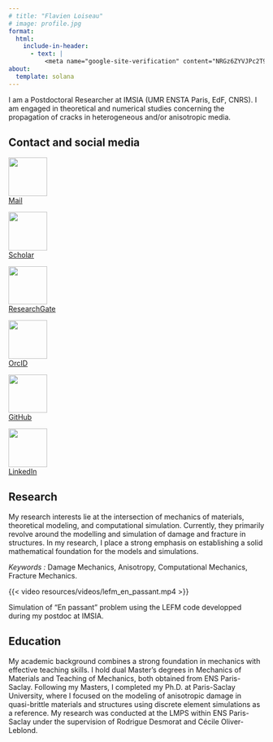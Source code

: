 ```yaml
---
# title: "Flavien Loiseau"
# image: profile.jpg
format:
  html:
    include-in-header:
      - text: |
          <meta name="google-site-verification" content="NRGz6ZYVJPc2T9YhBtKcQ92ZTaQ2MO2HWhfjQwAVFG0" />
about:
  template: solana
---
```

I am a Postdoctoral Researcher at IMSIA (UMR ENSTA Paris, EdF, CNRS). I am engaged in theoretical and numerical studies concerning the propagation of cracks in heterogeneous and/or anisotropic media.


## Contact and social media

::::{.contact-container}

:::{.contact-item}
[
  ![](https://img.icons8.com/?size=100&id=OumT4lIcOllS&format=png&color=000000){height=2cm} <br>
  Mail
](mailto:flavien.loiseau@ensta-paris.fr)
:::

:::{.contact-item}
[
  ![](https://upload.wikimedia.org/wikipedia/commons/c/c7/Google_Scholar_logo.svg){height=2cm} <br>
  Scholar
](https://scholar.google.fr/citations?user=0UFftRMAAAAJ)
:::

:::{.contact-item}
[
  ![](https://upload.wikimedia.org/wikipedia/commons/5/5e/ResearchGate_icon_SVG.svg){height=2cm} <br>
  ResearchGate
](https://www.researchgate.net/profile/Flavien-Loiseau)
:::

:::{.contact-item}
[
  ![](https://upload.wikimedia.org/wikipedia/commons/0/06/ORCID_iD.svg){height=2cm} <br>
  OrcID
](https://orcid.org/0000-0002-6305-7309)
:::

:::{.contact-item}
[
  ![](https://upload.wikimedia.org/wikipedia/commons/c/c2/GitHub_Invertocat_Logo.svg){height=2cm} <br>
  GitHub
](https://github.com/floiseau)
:::

:::{.contact-item}
[
  ![](https://www.linkedin.com/favicon.ico){height=2cm} <br>
  LinkedIn
](https://www.linkedin.com/in/flavien-loiseau/)
:::

::::

## Research
My research interests lie at the intersection of mechanics of materials, theoretical modeling, and computational simulation. Currently, they primarily revolve around the modelling and simulation of damage and fracture in structures. In my research, I place a strong emphasis on establishing a solid mathematical foundation for the models and simulations.

*Keywords :* Damage Mechanics, Anisotropy, Computational Mechanics, Fracture Mechanics.

::: {#fig-en-passant}
{{< video resources/videos/lefm_en_passant.mp4 >}}

Simulation of "En passant" problem using the LEFM code developped during my postdoc at IMSIA.
:::


## Education
My academic background combines a strong foundation in mechanics with effective teaching skills.
I hold dual Master's degrees in Mechanics of Materials and Teaching of Mechanics, both obtained from ENS Paris-Saclay.
Following my Masters, I completed my Ph.D. at Paris-Saclay University, where I focused on the modeling of anisotropic damage in quasi-brittle materials and structures using discrete element simulations as a reference.
My research was conducted at the LMPS within ENS Paris-Saclay under the supervision of Rodrigue Desmorat and Cécile Oliver-Leblond.
